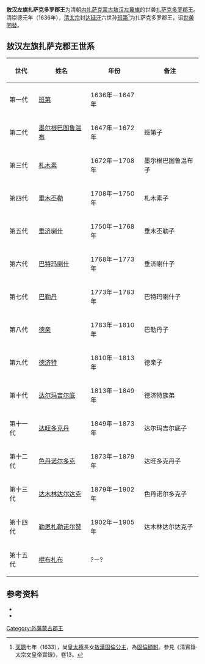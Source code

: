 '''敖汉左旗扎萨克多罗郡王'''为清朝[[内扎萨克蒙古|内扎萨克蒙古]][[敖汉左翼旗|敖汉左翼旗]]的世袭[[扎萨克|扎萨克]][[多罗郡王|多罗郡王]]。清崇德元年（1636年），[[清太宗|清太宗]]封[[达延汗|达延汗]]六世孙[[班第|班第]]<ref>[[天聰|天聰]]七年（1633），尚[[皇太極|皇太極]]長女[[敖漢固倫公主|敖漢固倫公主]]，為[[固倫額駙|固倫額駙]]。參見《清實錄‧太宗文皇帝實錄》，卷13。</ref>为扎萨克多罗郡王，诏[[世袭罔替|世袭罔替]]。

== 敖汉左旗扎萨克郡王世系 ==
{| class="wikitable"
|-
! 世代 !! 姓名 !! 年份 !! 备注
|-
| 第一代 || [[班第_(敖汉左翼旗)|班第]] || 1636年－1647年 || 
|-
| 第二代 || [[墨尔根巴图鲁温布|墨尔根巴图鲁温布]] || 1647年－1672年 || 班第子
|-
| 第三代 || [[札木素|札木素]] || 1672年－1708年 || 墨尔根巴图鲁温布子
|-
| 第四代 || [[垂木丕勒|垂木丕勒]] || 1708年－1750年 || 札木素子
|-
| 第五代 || [[垂济喇什|垂济喇什]] || 1750年－1768年 || 垂木丕勒子
|-
| 第六代 || [[巴特玛喇什|巴特玛喇什]] || 1768年－1773年 || 垂济喇什子
|-
| 第七代 || [[巴勒丹|巴勒丹]] || 1773年－1783年 || 巴特玛喇什子
|-
| 第八代 || [[德亲|德亲]] || 1783年－1810年 || 巴勒丹子
|-
| 第九代 || [[德济特|德济特]] || 1810年－1813年 || 德亲子
|-
| 第十代 || [[达尔玛吉尔底|达尔玛吉尔底]] || 1813年－1849年 || 德济特族弟
|-
| 第十一代 || [[达旺多克丹|达旺多克丹]] || 1849年－1873年 || 达尔玛吉尔底子
|-
| 第十二代 || [[色丹诺尔多克|色丹诺尔多克]] || 1873年－1879年 || 达旺多克丹子
|-
| 第十三代 || [[达木林达尔达克|达木林达尔达克]] || 1879年－1902年 || 色丹诺尔多克子
|-
| 第十四代 || [[勒恩札勒诺尔赞|勒恩札勒诺尔赞]] || 1902年－1905年 || 达木林达尔达克子
|-
| 第十五代 || [[棍布札布（敖汉部）|棍布札布]] || ?－? || 

|}

== 参考资料 ==
{{reflistH}}
* {{cite book|title=《蒙古世系》 |author=高文德、蔡志纯|publisher=中国社会科学出版社}}
* {{cite book|title=《清史稿·藩部世表》|author=赵尔巽|publisher=中华书局}}
{{reflistF}}

{{外藩蒙古王公}}

[[Category:外藩蒙古郡王|Category:外藩蒙古郡王]]